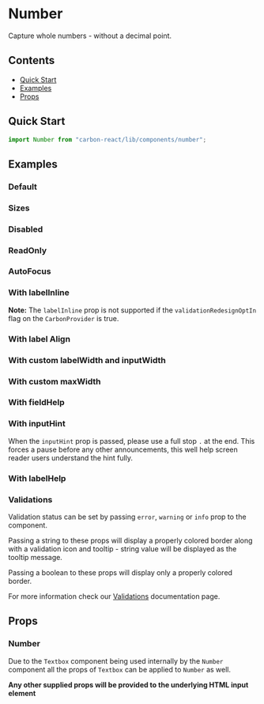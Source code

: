 

<Meta of={NumberStories} />

# Number

Capture whole numbers - without a decimal point.

## Contents

- [Quick Start](#quick-start)
- [Examples](#examples)
- [Props](#props)

## Quick Start

```javascript
import Number from "carbon-react/lib/components/number";
```

## Examples

### Default

<Canvas of={NumberStories.Default} />

### Sizes

<Canvas of={NumberStories.Sizes} />

### Disabled

<Canvas of={NumberStories.Disabled} />

### ReadOnly

<Canvas of={NumberStories.ReadOnly} />

### AutoFocus

<Canvas of={NumberStories.AutoFocus} />

### With labelInline

**Note:** The `labelInline` prop is not supported if the `validationRedesignOptIn` flag on the `CarbonProvider` is true. 

<Canvas of={NumberStories.WithLabelInline} />

### With label Align

<Canvas of={NumberStories.WithLabelAlign} />

### With custom labelWidth and inputWidth

<Canvas of={NumberStories.WithCustomLabelWidthAndInputWidth} />

### With custom maxWidth

<Canvas of={NumberStories.WithCustomMaxWidth} />

### With fieldHelp

<Canvas of={NumberStories.WithFieldHelp} />

### With inputHint

When the `inputHint` prop is passed, please use a full stop `.` at the end. This forces a pause
before any other announcements, this well help screen reader users understand the hint fully.

<Canvas of={NumberStories.WithInputHint} />

### With labelHelp

<Canvas of={NumberStories.WithLabelHelp} />

### Validations

Validation status can be set by passing `error`, `warning` or `info` prop to the component.

Passing a string to these props will display a properly colored border along with a validation icon and tooltip - string value will be displayed as the tooltip message.

Passing a boolean to these props will display only a properly colored border.

For more information check our [Validations](../?path=/docs/documentation-validations--docs) documentation page.

## Props

### Number

Due to the `Textbox` component being used internally by the `Number` component all the props of `Textbox` can be applied to `Number` as well.

<ArgTypes of={NumberStories} />

**Any other supplied props will be provided to the underlying HTML input element**
